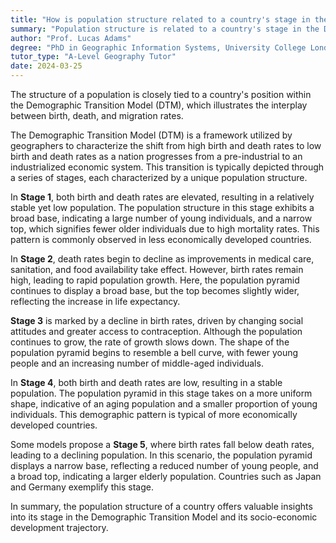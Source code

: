 ```yaml
---
title: "How is population structure related to a country's stage in the DTM?"
summary: "Population structure is related to a country's stage in the Demographic Transition Model (DTM) as it reflects the birth, death, and migration rates."
author: "Prof. Lucas Adams"
degree: "PhD in Geographic Information Systems, University College London"
tutor_type: "A-Level Geography Tutor"
date: 2024-03-25
---
```


The structure of a population is closely tied to a country's position within the Demographic Transition Model (DTM), which illustrates the interplay between birth, death, and migration rates.

The Demographic Transition Model (DTM) is a framework utilized by geographers to characterize the shift from high birth and death rates to low birth and death rates as a nation progresses from a pre-industrial to an industrialized economic system. This transition is typically depicted through a series of stages, each characterized by a unique population structure.

In **Stage 1**, both birth and death rates are elevated, resulting in a relatively stable yet low population. The population structure in this stage exhibits a broad base, indicating a large number of young individuals, and a narrow top, which signifies fewer older individuals due to high mortality rates. This pattern is commonly observed in less economically developed countries.

In **Stage 2**, death rates begin to decline as improvements in medical care, sanitation, and food availability take effect. However, birth rates remain high, leading to rapid population growth. Here, the population pyramid continues to display a broad base, but the top becomes slightly wider, reflecting the increase in life expectancy.

**Stage 3** is marked by a decline in birth rates, driven by changing social attitudes and greater access to contraception. Although the population continues to grow, the rate of growth slows down. The shape of the population pyramid begins to resemble a bell curve, with fewer young people and an increasing number of middle-aged individuals.

In **Stage 4**, both birth and death rates are low, resulting in a stable population. The population pyramid in this stage takes on a more uniform shape, indicative of an aging population and a smaller proportion of young individuals. This demographic pattern is typical of more economically developed countries.

Some models propose a **Stage 5**, where birth rates fall below death rates, leading to a declining population. In this scenario, the population pyramid displays a narrow base, reflecting a reduced number of young people, and a broad top, indicating a larger elderly population. Countries such as Japan and Germany exemplify this stage.

In summary, the population structure of a country offers valuable insights into its stage in the Demographic Transition Model and its socio-economic development trajectory.
    